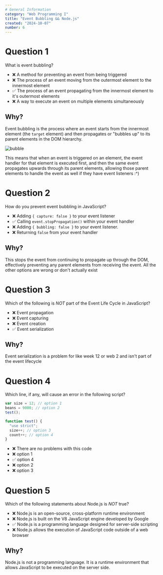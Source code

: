 ```yaml
---
# General Information
category: "Web Programming I"
title: "Event Bubbling && Node.js"
created: "2024-10-07"
number: 6
---
```


# Question 1

What is event bubbling?

- ❌ A method for preventing an event from being triggered
- ❌ The process of an event moving from the outermost element to the innermost element
- ✅ The process of an event propagating from the innermost element to it's outermost elements
- ❌ A way to execute an event on multiple elements simultaneously

## Why?

Event bubbling is the process where an event starts from the innermost element (the `target` element) and then propagates or "bubbles up" to its parent elements in the DOM hierarchy.

![bubble](./assets/3.png)

This means that when an event is triggered on an element, the event handler for that element is executed first, and then the same event propagates upwards through its parent elements, allowing those parent elements to handle the event as well if they have event listeners :^)

# Question 2

How do you prevent event bubbling in JavaScript?

- ❌ Adding `{ capture: false }` to your event listener
- ✅ Calling `event.stopPropagation()` within your event handler
- ❌ Adding `{ bubbling: false }` to your event listener.
- ❌ Returning `false` from your event handler

## Why?

This stops the event from continuing to propagate up through the DOM, effectively preventing any parent elements from receiving the event. All the other options are wrong or don't actually exist

# Question 3

Which of the following is _NOT_ part of the Event Life Cycle in JavaScript?

- ❌ Event propagation
- ❌ Event capturing
- ❌ Event creation
- ✅ Event serialization

## Why?

Event serialization is a problem for like week 12 or web 2 and isn't part of the event lifecycle

# Question 4

Which line, if any, will cause an error in the following script?

```js
var size = 12; // option 1
beans = 9000; // option 2
test();

function test() {
  "use strict";
  size++; // option 3
  count++; // option 4
}
```

- ❌ There are no problems with this code
- ❌ option 1
- ✅ option 4
- ❌ option 2
- ❌ option 3

# Question 5

Which of the following statements about Node.js is _NOT_ true?

- ❌ Node.js is an open-source, cross-platform runtime environment
- ❌ Node.js is built on the V8 JavaScript engine developed by Google
- ✅ Node.js is a programming language designed for server-side scripting
- ❌ Node.js allows the execution of JavaScript code outside of a web browser

## Why?

Node.js is not a programming language. It is a runtime environment that allows JavaScript to be executed on the server side.
